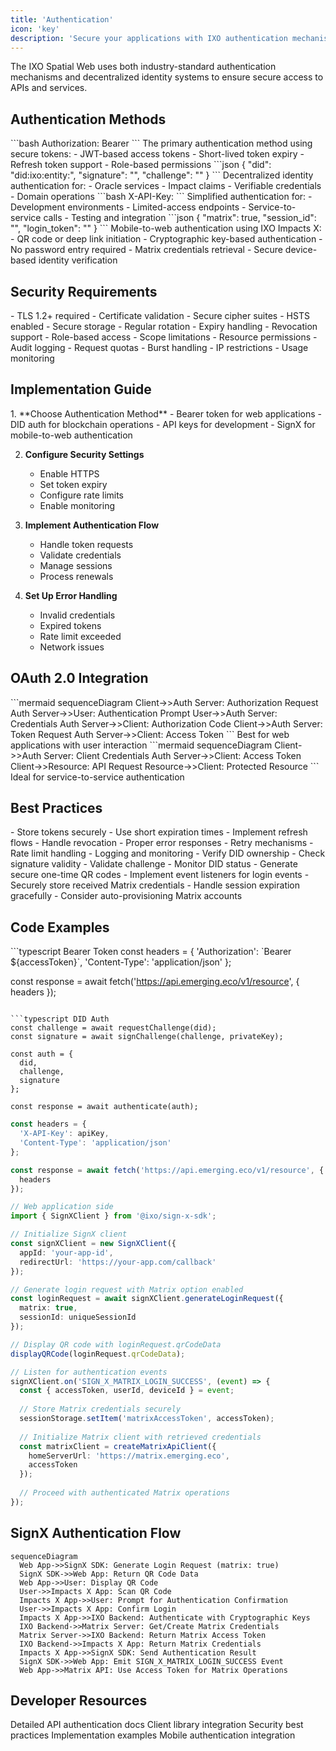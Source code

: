 ```yaml
---
title: 'Authentication'
icon: 'key'
description: 'Secure your applications with IXO authentication mechanisms'
---
```


<Tip>
  The IXO Spatial Web uses both industry-standard authentication mechanisms and decentralized identity systems to ensure secure access to APIs and services.
</Tip>

## Authentication Methods

<AccordionGroup>
  <Accordion title="Bearer Token Authentication" icon="key">
    ```bash
    Authorization: Bearer <your_token>
    ```
    The primary authentication method using secure tokens:
    - JWT-based access tokens
    - Short-lived token expiry
    - Refresh token support
    - Role-based permissions
  </Accordion>

  <Accordion title="DID Authentication" icon="fingerprint">
    ```json
    {
      "did": "did:ixo:entity:<did-string>",
      "signature": "<signed-challenge>",
      "challenge": "<challenge-string>"
    }
    ```
    Decentralized identity authentication for:
    - Oracle services
    - Impact claims
    - Verifiable credentials
    - Domain operations
  </Accordion>

  <Accordion title="API Key Authentication" icon="key-skeleton">
    ```bash
    X-API-Key: <your_api_key>
    ```
    Simplified authentication for:
    - Development environments
    - Limited-access endpoints
    - Service-to-service calls
    - Testing and integration
  </Accordion>

  <Accordion title="SignX Authentication" icon="mobile">
    ```json
    {
      "matrix": true,
      "session_id": "<unique_session_id>",
      "login_token": "<one_time_token>"
    }
    ```
    Mobile-to-web authentication using IXO Impacts X:
    - QR code or deep link initiation
    - Cryptographic key-based authentication
    - No password entry required
    - Matrix credentials retrieval
    - Secure device-based identity verification
  </Accordion>
</AccordionGroup>

## Security Requirements

<CardGroup>
  <Card title="HTTPS Only" icon="lock">
    - TLS 1.2+ required
    - Certificate validation
    - Secure cipher suites
    - HSTS enabled
  </Card>

  <Card title="Token Management" icon="key">
    - Secure storage
    - Regular rotation
    - Expiry handling
    - Revocation support
  </Card>

  <Card title="Access Control" icon="shield-check">
    - Role-based access
    - Scope limitations
    - Resource permissions
    - Audit logging
  </Card>

  <Card title="Rate Limiting" icon="gauge">
    - Request quotas
    - Burst handling
    - IP restrictions
    - Usage monitoring
  </Card>
</CardGroup>

## Implementation Guide

<Steps>
  1. **Choose Authentication Method**
     - Bearer token for web applications
     - DID auth for blockchain operations
     - API keys for development
     - SignX for mobile-to-web authentication

  2. **Configure Security Settings**
     - Enable HTTPS
     - Set token expiry
     - Configure rate limits
     - Enable monitoring

  3. **Implement Authentication Flow**
     - Handle token requests
     - Validate credentials
     - Manage sessions
     - Process renewals

  4. **Set Up Error Handling**
     - Invalid credentials
     - Expired tokens
     - Rate limit exceeded
     - Network issues
</Steps>

## OAuth 2.0 Integration

<AccordionGroup>
  <Accordion title="Authorization Code Flow" icon="arrow-right-to-bracket">
    ```mermaid
    sequenceDiagram
      Client->>Auth Server: Authorization Request
      Auth Server->>User: Authentication Prompt
      User->>Auth Server: Credentials
      Auth Server->>Client: Authorization Code
      Client->>Auth Server: Token Request
      Auth Server->>Client: Access Token
    ```
    Best for web applications with user interaction
  </Accordion>

  <Accordion title="Client Credentials Flow" icon="server">
    ```mermaid
    sequenceDiagram
      Client->>Auth Server: Client Credentials
      Auth Server->>Client: Access Token
      Client->>Resource: API Request
      Resource->>Client: Protected Resource
    ```
    Ideal for service-to-service authentication
  </Accordion>
</AccordionGroup>

## Best Practices

<AccordionGroup>
  <Accordion title="Token Security" icon="shield">
    - Store tokens securely
    - Use short expiration times
    - Implement refresh flows
    - Handle revocation
  </Accordion>

  <Accordion title="Error Handling" icon="triangle-exclamation">
    - Proper error responses
    - Retry mechanisms
    - Rate limit handling
    - Logging and monitoring
  </Accordion>

  <Accordion title="DID Authentication" icon="fingerprint">
    - Verify DID ownership
    - Check signature validity
    - Validate challenge
    - Monitor DID status
  </Accordion>

  <Accordion title="SignX Authentication" icon="mobile">
    - Generate secure one-time QR codes
    - Implement event listeners for login events
    - Securely store received Matrix credentials
    - Handle session expiration gracefully
    - Consider auto-provisioning Matrix accounts
  </Accordion>
</AccordionGroup>

## Code Examples

<CodeGroup>
  ```typescript Bearer Token
  const headers = {
    'Authorization': `Bearer ${accessToken}`,
    'Content-Type': 'application/json'
  };

  const response = await fetch('https://api.emerging.eco/v1/resource', {
    headers
  });
  ```

  ```typescript DID Auth
  const challenge = await requestChallenge(did);
  const signature = await signChallenge(challenge, privateKey);

  const auth = {
    did,
    challenge,
    signature
  };

  const response = await authenticate(auth);
  ```

  ```typescript API Key
  const headers = {
    'X-API-Key': apiKey,
    'Content-Type': 'application/json'
  };

  const response = await fetch('https://api.emerging.eco/v1/resource', {
    headers
  });
  ```

  ```typescript SignX Authentication
  // Web application side
  import { SignXClient } from '@ixo/sign-x-sdk';

  // Initialize SignX client
  const signXClient = new SignXClient({
    appId: 'your-app-id',
    redirectUrl: 'https://your-app.com/callback'
  });

  // Generate login request with Matrix option enabled
  const loginRequest = await signXClient.generateLoginRequest({
    matrix: true,
    sessionId: uniqueSessionId
  });

  // Display QR code with loginRequest.qrCodeData
  displayQRCode(loginRequest.qrCodeData);

  // Listen for authentication events
  signXClient.on('SIGN_X_MATRIX_LOGIN_SUCCESS', (event) => {
    const { accessToken, userId, deviceId } = event;
    
    // Store Matrix credentials securely
    sessionStorage.setItem('matrixAccessToken', accessToken);
    
    // Initialize Matrix client with retrieved credentials
    const matrixClient = createMatrixApiClient({
      homeServerUrl: 'https://matrix.emerging.eco',
      accessToken
    });
    
    // Proceed with authenticated Matrix operations
  });
  ```
</CodeGroup>

## SignX Authentication Flow

```mermaid
sequenceDiagram
  Web App->>SignX SDK: Generate Login Request (matrix: true)
  SignX SDK->>Web App: Return QR Code Data
  Web App->>User: Display QR Code
  User->>Impacts X App: Scan QR Code
  Impacts X App->>User: Prompt for Authentication Confirmation
  User->>Impacts X App: Confirm Login
  Impacts X App->>IXO Backend: Authenticate with Cryptographic Keys
  IXO Backend->>Matrix Server: Get/Create Matrix Credentials
  Matrix Server->>IXO Backend: Return Matrix Access Token
  IXO Backend->>Impacts X App: Return Matrix Credentials
  Impacts X App->>SignX SDK: Send Authentication Result
  SignX SDK->>Web App: Emit SIGN_X_MATRIX_LOGIN_SUCCESS Event
  Web App->>Matrix API: Use Access Token for Matrix Operations
```

## Developer Resources

<CardGroup>
  <Card title="API Reference" icon="book" href="/api-docs/authentication">
    Detailed API authentication docs
  </Card>
  
  <Card title="SDK Guide" icon="code" href="/spatial-web-stack/sdks/ixo-multiclient-sdk">
    Client library integration
  </Card>
  
  <Card title="Security Guide" icon="shield-check" href="/guides/dev/domain-privacy">
    Security best practices
  </Card>
  
  <Card title="Examples" icon="lightbulb" href="/guides/hands-on">
    Implementation examples
  </Card>
  
  <Card title="SignX SDK" icon="mobile-screen" href="/spatial-web-stack/sdks/sign-x-sdk">
    Mobile authentication integration
  </Card>
</CardGroup>